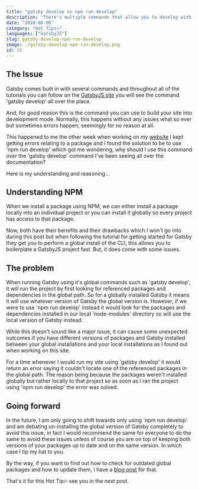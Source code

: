 ```yaml
---
title: "gatsby develop vs npm run develop"
description: "There's multiple commands that allow you to develop with Gatsby, here's the difference between gatsby develop and npm run develop."
date: "2020-06-06"
category: "Hot Tips🔥"
languages: ["GatsbyJS"]
slug: gatsby-develop-npm-run-develop
image: ./gatsby-develop-npm-run-develop.png
id: 15
---
```


## The Issue

Gatsby comes built in with several commands and throughout all of the tutorials you can follow on the [GatsbyJS site](https://www.gatsbyjs.org/tutorial/) you will see the command 'gatsby develop' all over the place. 

And, for good reason this is the command you can use to build your site into development mode. Normally, this happens without any issues what so ever but sometimes errors happen, seemingly for no reason at all.

This happened to me the other week when working on my [website](https://conermurphy.com) I kept getting errors relating to a package and I found the solution to be to use 'npm run develop' which got me wondering, why should I use this command over the 'gatsby develop' command I've been seeing all over the documentation? 

Here is my understanding and reasoning...

## Understanding NPM

When we install a package using NPM, we can either install a package locally into an individual project or you can install it globally so every project has access to that package. 

Now, both have their benefits and their drawbacks which I won't go into during this post but when following the tutorial for getting started for Gatsby they get you to perform a global install of the CLI, this allows you to boilerplate a GatsbyJS project fast. But, it does come with some issues.

## The problem

When running Gatsby using it's global commands such as 'gatsby develop', it will run the project by first looking for referenced packages and dependencies in the global path. So for a globally installed Gatsby it means it will use whatever version of Gatsby the global version is. However, if we were to use 'npm run develop' instead it would look for the packages and dependencies installed in our local 'node-modules' directory so will use the local version of Gatsby instead. 

While this doesn't sound like a major issue, it can cause some unexpected outcomes if you have different versions of packages and Gatsby installed between your global installations and your local installations as I found out when working on this site.

For a time whenever I would run my site using 'gatsby develop' it would return an error saying it couldn't locate one of the referenced packages in the global path. The reason being because the packages weren't installed globally but rather locally to that project so as soon as I ran the project using 'npm run develop' the error was solved.

## Going forward

In the future, I am only going to shift towards only using 'npm run develop' and am debating un-installing the global version of Gatsby completely to avoid this issue, in fact I would recommend the same for everyone to do the same to avoid these issues unless of course you are on top of keeping both versions of your packages up to date and on the same version. In which case I tip my hat to you.

By the way, if you want to find out how to check for outdated global packages and how to update them, I have a [blog post](https://conermurphy.com/finding-updating-outdated-npm-packages/) for that.

That's it for this Hot Tip🔥 see you in the next post.

